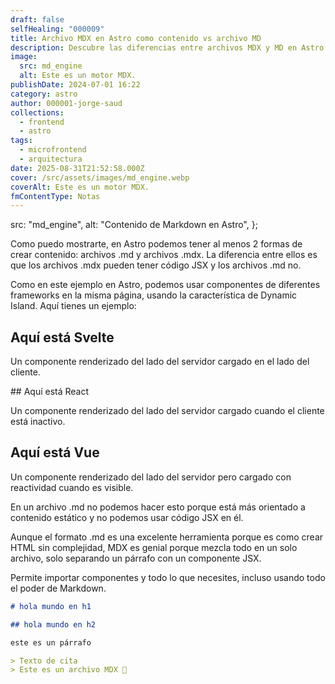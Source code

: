 ```yaml
---
draft: false
selfHealing: "000009"
title: Archivo MDX en Astro como contenido vs archivo MD
description: Descubre las diferencias entre archivos MDX y MD en Astro y cómo integrar componentes de múltiples frameworks en tu contenido.
image:
  src: md_engine
  alt: Este es un motor MDX.
publishDate: 2024-07-01 16:22
category: astro
author: 000001-jorge-saud
collections:
  - frontend
  - astro
tags:
  - microfrontend
  - arquitectura
date: 2025-08-31T21:52:58.000Z
cover: /src/assets/images/md_engine.webp
coverAlt: Este es un motor MDX.
fmContentType: Notas
---
```


  src: "md_engine",
  alt: "Contenido de Markdown en Astro",
};

Como puedo mostrarte, en Astro podemos tener al menos 2 formas de crear contenido: archivos .md y archivos .mdx. La diferencia entre ellos es que los archivos .mdx pueden tener código JSX y los archivos .md no.

Como en este ejemplo en Astro, podemos usar componentes de diferentes frameworks en la misma página, usando la característica de Dynamic Island. Aquí tienes un ejemplo:

## Aquí está Svelte

Un componente renderizado del lado del servidor cargado en el lado del cliente.
<div >
<ButtonSvelte client:load></ButtonSvelte>
</div>
## Aquí está React

Un componente renderizado del lado del servidor cargado cuando el cliente está inactivo.
<div >

<ButtonReact
  client:idle
  title="Incrementar contador en React"
/>
</div>
<div class="h-screen"></div>

## Aquí está Vue

Un componente renderizado del lado del servidor pero cargado con reactividad cuando es visible.
<div >
<ButtonVue client:visible />
</div>

En un archivo .md no podemos hacer esto porque está más orientado a contenido estático y no podemos usar código JSX en él.

Aunque el formato .md es una excelente herramienta porque es como crear HTML sin complejidad, MDX es genial porque mezcla todo en un solo archivo, solo separando un párrafo con un componente JSX.

Permite importar componentes y todo lo que necesites, incluso usando todo el poder de Markdown.

```md
# hola mundo en h1

## hola mundo en h2

este es un párrafo

> Texto de cita
> Este es un archivo MDX 💌
```
